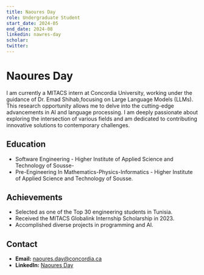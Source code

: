 ```yaml
---
title: Naoures Day
role: Undergraduate Student
start_date: 2024-05
end_date: 2024-08
linkedin: nawres-day
scholar: 
twitter:
---
```


# Naoures Day
I am currently a MITACS intern at Concordia University, working under the guidance of Dr. Emad Shihab,focusing on Large Language Models (LLMs). This research opportunity allows me to delve into the cutting-edge advancements in AI and language processing. I am deeply passionate about exploring the intersection of various fields and am dedicated to contributing innovative solutions to contemporary challenges.

## Education
- Software Engineering - Higher Institute of Applied Science and Technology of Sousse-
- Pre-Engineering In Mathematics-Physics-Informatics - Higher Institute of Applied Science and Technology of Sousse.


## Achievements
- Selected as one of the Top 30 engineering students in Tunisia.
- Received the MITACS Globalink Internship Scholarship in 2023.
- Accomplished diverse projects in programming and AI.

## Contact
- **Email:** naoures.day@concordia.ca
- **LinkedIn:** [Naoures Day](https://www.linkedin.com/in/nawres-day)
